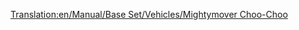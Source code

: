 [[Translation:en/Manual/Base Set/Vehicles/Mightymover Choo-Choo]]
{{ru/Поезда|Image=[[File:en/Mightymoverchoochoo.png]]
|Name=Mightymover Choo-Choo
|Cost=£ 22265 (1113250 р.)
|Speed=112 км/ч (70 миль/ч)
|Weight=140 т
|Power=1000 л.с. (746 кВт)
|Annual=£ 2378 (118900 р.)
|Designed=1967
|Lifespan=20 
|Capacity=нет
|Description=Лучший и последний из паравозов в игрушечном климате.
|Real-life=Вымышленный
}}